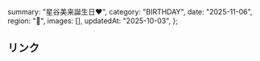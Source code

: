   summary: "星谷美来誕生日❤️",
  category: "BIRTHDAY",
  date: "2025-11-06",
  region: "🎂",
  images: [],
  updatedAt: "2025-10-03",
};

## リンク
